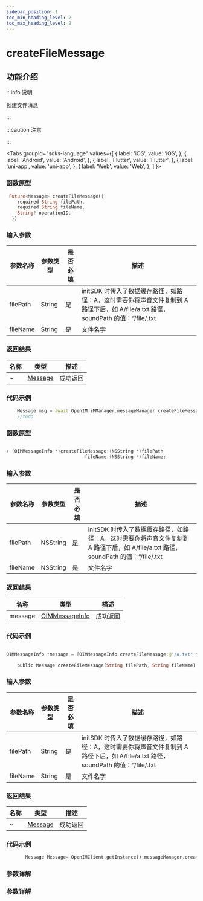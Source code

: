 ```yaml
---
sidebar_position: 1
toc_min_heading_level: 2
toc_max_heading_level: 2
---
```


# createFileMessage

## 功能介绍

:::info 说明

创建文件消息

:::

:::caution 注意

:::

<Tabs
groupId="sdks-language"
values={[
{ label: 'iOS', value: 'iOS', },
{ label: 'Android', value: 'Android', },
{ label: 'Flutter', value: 'Flutter', },
{ label: 'uni-app', value: 'uni-app', },
{ label: 'Web', value: 'Web', },
]
}>

<TabItem value="Flutter">

### 函数原型

```dart showLineNumbers
 Future<Message> createFileMessage({
    required String filePath,
    required String fileName,
    String? operationID,
  })
```

### 输入参数

| 参数名称 | 参数类型 | 是否必填 | 描述                                                                                                                              |
| -------- | -------- | -------- | --------------------------------------------------------------------------------------------------------------------------------- |
| filePath | String   | 是       | initSDK 时传入了数据缓存路径，如路径：A，这时需要你将声音文件复制到 A 路径下后，如 A/file/a.txt 路径，soundPath 的值：“/file/.txt |
| fileName | String   | 是       | 文件名字                                                                                                                          |

### 返回结果

| 名称 | 类型                                               | 描述     |
| ---- | -------------------------------------------------- | -------- |
| ~    | [Message](docs/sdks/Class/Message/MessageInfo.mdx) | 成功返回 |

### 代码示例

```dart showLineNumbers
    Message msg = await OpenIM.iMManager.messageManager.createFileMessage(filePath: filePath, fileName: fileName);
    //todo
```

</TabItem>

<TabItem value="iOS">

### 函数原型

```swift showLineNumbers

+ (OIMMessageInfo *)createFileMessage:(NSString *)filePath
                             fileName:(NSString *)fileName;

```

### 输入参数

| 参数名称 | 参数类型 | 是否必填 | 描述                                                                                                                              |
| -------- | -------- | -------- | --------------------------------------------------------------------------------------------------------------------------------- |
| filePath | NSString | 是       | initSDK 时传入了数据缓存路径，如路径：A，这时需要你将声音文件复制到 A 路径下后，如 A/file/a.txt 路径，soundPath 的值：“/file/.txt |
| fileName | NSString | 是       | 文件名字                                                                                                                          |

### 返回结果

| 名称    | 类型                                                      | 描述     |
| ------- | --------------------------------------------------------- | -------- |
| message | [OIMMessageInfo](docs/sdks/Class/Message/MessageInfo.mdx) | 成功返回 |

### 代码示例

```swift showLineNumbers

OIMMessageInfo *message = [OIMMessageInfo createFileMessage:@"/a.txt" fileName:@"a.txt"];

```

</TabItem>

<TabItem value="Android">

```dart showLineNumbers
    public Message createFileMessage(String filePath, String fileName)
```

### 输入参数

| 参数名称 | 参数类型 | 是否必填 | 描述                                                                                                                              |
| -------- | -------- | -------- | --------------------------------------------------------------------------------------------------------------------------------- |
| filePath | String   | 是       | initSDK 时传入了数据缓存路径，如路径：A，这时需要你将声音文件复制到 A 路径下后，如 A/file/a.txt 路径，soundPath 的值：“/file/.txt |
| fileName | String   | 是       | 文件名字                                                                                                                          |

### 返回结果

| 名称 | 类型                                               | 描述     |
| ---- | -------------------------------------------------- | -------- |
| ~    | [Message](docs/sdks/Class/Message/MessageInfo.mdx) | 成功返回 |

### 代码示例

```dart showLineNumbers
       Message Message= OpenIMClient.getInstance().messageManager.createFileMessage( filePath,  fileName)
```

</TabItem>

<TabItem value="Web">

### 参数详解

</TabItem>

<TabItem value="uni-app">

### 参数详解

</TabItem>

</Tabs>
